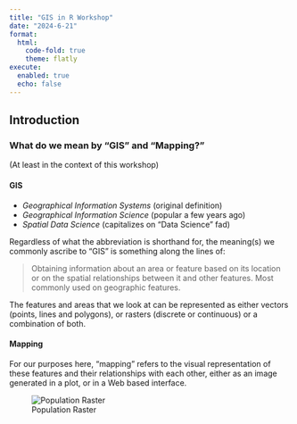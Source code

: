 ```yaml
---
title: "GIS in R Workshop"
date: "2024-6-21"
format:
  html:
    code-fold: true
    theme: flatly
execute:
  enabled: true
  echo: false
---
```


## Introduction

### What do we mean by "GIS" and "Mapping?" 
(At least in the context of this workshop)

#### __GIS__
* _Geographical Information Systems_ (original definition)
* _Geographical Information Science_ (popular a few years ago)
* _Spatial Data Science_ (capitalizes on "Data Science" fad)

Regardless of what the abbreviation is shorthand for, the meaning(s) we commonly ascribe to "GIS" is something along the lines of:

> Obtaining information about an area or feature based on its location or on the spatial relationships between it and other features. Most commonly used on geographic features.

The features and areas that we look at can be represented as either vectors (points, lines and polygons), or rasters (discrete or continuous) or a combination of both.

#### __Mapping__
For our purposes here, "mapping" refers to the visual representation of these features and their relationships with each other, either as an image generated in a plot, or in a Web based interface.

![Population Raster](https://github.com/lagerratrobe/GIS_IN_R_WORKSHOP/blob/main/images/WA_pop_raster.png?raw=true)